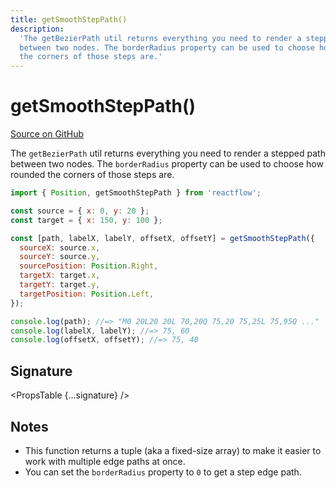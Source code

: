 ```yaml
---
title: getSmoothStepPath()
description:
  'The getBezierPath util returns everything you need to render a stepped path
  between two nodes. The borderRadius property can be used to choose how rounded
  the corners of those steps are.'
---
```



# getSmoothStepPath()

[Source on GitHub](https://github.com/xyflow/xyflow/blob/v11/packages/core/src/components/Edges/SmoothStepEdge.tsx/#L197)

The `getBezierPath` util returns everything you need to render a stepped path
between two nodes. The `borderRadius` property can be used to choose how rounded
the corners of those steps are.

```js
import { Position, getSmoothStepPath } from 'reactflow';

const source = { x: 0, y: 20 };
const target = { x: 150, y: 100 };

const [path, labelX, labelY, offsetX, offsetY] = getSmoothStepPath({
  sourceX: source.x,
  sourceY: source.y,
  sourcePosition: Position.Right,
  targetX: target.x,
  targetY: target.y,
  targetPosition: Position.Left,
});

console.log(path); //=> "M0 20L20 20L 70,20Q 75,20 75,25L 75,95Q ..."
console.log(labelX, labelY); //=> 75, 60
console.log(offsetX, offsetY); //=> 75, 40
```

## Signature

<PropsTable {...signature} />

## Notes

- This function returns a tuple (aka a fixed-size array) to make it easier to
  work with multiple edge paths at once.
- You can set the `borderRadius` property to `0` to get a step edge path.
